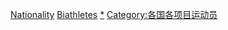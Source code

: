 {{container cat}}
{{Categories by country|nocat}}

[[Category:冬季两项运动员|Nationality]]
[[Category:各國越野滑雪運動員|Biathletes]]
[[Category:各國射擊運動員|*]]
[[Category:各国各项目运动员|Category:各国各项目运动员]]